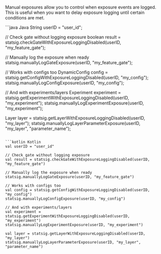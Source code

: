 Manual exposures allow you to control when exposure events are logged. This is useful when you want to delay exposure logging until certain conditions are met.

<CodeGroup>
```java Java
String userID = "user_id";

// Check gate without logging exposure
boolean result = statsig.checkGateWithExposureLoggingDisabled(userID, "my_feature_gate");

// Manually log the exposure when ready
statsig.manuallyLogGateExposure(userID, "my_feature_gate");

// Works with configs too
DynamicConfig config = statsig.getConfigWithExposureLoggingDisabled(userID, "my_config");
statsig.manuallyLogConfigExposure(userID, "my_config");

// And with experiments/layers
Experiment experiment = statsig.getExperimentWithExposureLoggingDisabled(userID, "my_experiment");
statsig.manuallyLogExperimentExposure(userID, "my_experiment");

Layer layer = statsig.getLayerWithExposureLoggingDisabled(userID, "my_layer");
statsig.manuallyLogLayerParameterExposure(userID, "my_layer", "parameter_name");
```

```kotlin Kotlin
val userID = "user_id"

// Check gate without logging exposure
val result = statsig.checkGateWithExposureLoggingDisabled(userID, "my_feature_gate")

// Manually log the exposure when ready
statsig.manuallyLogGateExposure(userID, "my_feature_gate")

// Works with configs too
val config = statsig.getConfigWithExposureLoggingDisabled(userID, "my_config")
statsig.manuallyLogConfigExposure(userID, "my_config")

// And with experiments/layers
val experiment = statsig.getExperimentWithExposureLoggingDisabled(userID, "my_experiment")
statsig.manuallyLogExperimentExposure(userID, "my_experiment")

val layer = statsig.getLayerWithExposureLoggingDisabled(userID, "my_layer")
statsig.manuallyLogLayerParameterExposure(userID, "my_layer", "parameter_name")
```
</CodeGroup>

